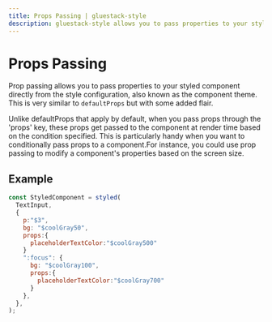 ```yaml
---
title: Props Passing | gluestack-style
description: gluestack-style allows you to pass properties to your styled component directly from the style configuration, also known as the component theme.
---
```



<Meta title="api/Props Passing" />

# Props Passing

Prop passing allows you to pass properties to your styled component directly from the style configuration, also known as the component theme. This is very similar to `defaultProps` but with some added flair.

Unlike defaultProps that apply by default, when you pass props through the 'props' key, these props get passed to the component at render time based on the condition specified. This is particularly handy when you want to conditionally pass props to a component.For instance, you could use prop passing to modify a component's properties based on the screen size.

## Example

```jsx
const StyledComponent = styled(
  TextInput,
  {
    p:"$3",
    bg: "$coolGray50",
    props:{
      placeholderTextColor:"$coolGray500"
    }
    ":focus": {
      bg: "$coolGray100",
      props:{
        placeholderTextColor:"$coolGray700"
      }
    },
  },
);
```
